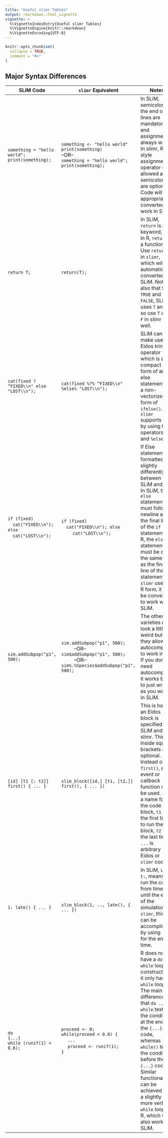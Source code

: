 ```yaml
---
title: "Useful slimr Tables"
output: rmarkdown::html_vignette
vignette: >
  %\VignetteIndexEntry{Useful slimr Tables}
  %\VignetteEngine{knitr::rmarkdown}
  %\VignetteEncoding{UTF-8}
---
```


```r
knitr::opts_chunk$set(
  collapse = TRUE,
  comment = "#>"
)
```

## Major Syntax Differences


| SLiM Code                                                         | `slimr` Equivalent                                                                                                                | Notes                                                                                                                                                                                                                                                                                                                          |
| ----------------------------------------------------------------- | ------------------------------------------------------------------------------------------------------------------------------- | ------------------------------------------------------------------------------------------------------------------------------------------------------------------------------------------------------------------------------------------------------------------------------------------------------------------------------ |
| `something = "hello world";`<br>`print(something);`                   | `something <- "hello world"`<br>`print(something)`<br>    --OR--<br>`something = "hello world";`<br>`print(something);`                  | In SLiM, semicolons at the end of lines are mandatory, and assignment is always with `=`. In slimr, R-style assignment operator `<-` is allowed and semicolons are optional. Code will be appropriately converted to work in SLiM.                                                                                         |
| `return T;`                                                         | `return(T);`                                                                                                                      | In SLiM, `return` is a keyword, but in R, `return` is a function. Use `return()` in `slimr`, which will be automatically converted for SLiM. Note also that for `TRUE` and `FALSE`, SLiM uses `T` and `F`, so use `T` and `F` in slimr as well.                                                                                                    |
| `cat(fixed ? “FIXED\\n" else "LOST\\n");`                           | `cat(fixed %?% “FIXED\\n" %else% "LOST\\n");`                                                                                     | SLiM can make use of Eidos trinary operator `?`, which is a compact form of an if else statement, or a non-vectorized form of `ifelse()`. `slimr` supports this by using the operators `%?%` and `%else%`.                                                                                                                               |
| `if (fixed)`<br>&emsp;`cat("FIXED\\n");`<br>`else`<br>&emsp;`cat("LOST\\n");` | `if (fixed)`<br>&emsp;`cat("FIXED\\n"); else`<br>&emsp; &emsp;`cat("LOST\\n");`                                                              | If Else statement are formatted slightly differently between SLiM and R. In SLiM, the `else` statement must follow a newline after the final line of the `if` statement. In R, the `else` statement must be on the same line as the final line of the `if` statement. In `slimr` use the R form, it will be converted to work with SLiM. |
| `sim.addSubpop("p1", 500);`                                         | `sim.addSubpop("p1", 500);`<br> &emsp; &emsp; --OR--<br>`sim$addSubpop("p1", 500);`<br> &emsp; &emsp; --OR-- <br> `sim%.%Species$addSubpop("p1", 500);` | The other varieties may look a little weird but they allow autocomplete to work in R. If you don't need autocomplete it works best to just write as you would in SLiM.                                                                                                                                                         |
| `[id] [t1 [: t2]] first() { ... }`                                  | `slim_block([id,] [t1, [t2,]] first(), { ... })`                                                                                  | This is how an Eidos block is specified in SLiM and slimr. Things inside square brackets are optional. Instead of `first()`, any event or callback function can be used. `id` is a name for the code block, `t1` is the first time to run the block, `t2` is the last time. `...` is arbitrary Eidos or `slimr` code.                      |
| `1: late() { ... }`                                                 | `slim_block(1, .., late(), { ... })`                                                                                              | In SLiM, using `t: `, means to run the code from time `t` until the end of the simulation. In `slimr`, this can be accomplished by using `..` for the end time.                                           |
| `do`<br>`{...}`<br>`while (runif(1) < 0.8);`                            | `proceed <- 0;`<br>`while(proceed < 0.8) {`<br> &emsp; `...`<br> &emsp; `proceed <- runif(1);`<br>`}`<br>                                         | R does not have a `do ... while` loop construction, it only has `while` loops. The main difference is that `do ... while` tests the condition at the end of the `{...}` code, whereas `while()` tests the condition before the `{...}` code. Similar functionality can be achieved with a slightly more verbose `while` loop in R, which will also work in SLiM. |
